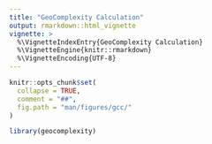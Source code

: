 ```yaml
---
title: "GeoComplexity Calculation"
output: rmarkdown::html_vignette
vignette: >
  %\VignetteIndexEntry{GeoComplexity Calculation}
  %\VignetteEngine{knitr::rmarkdown}
  %\VignetteEncoding{UTF-8}
---
```


```r
knitr::opts_chunk$set(
  collapse = TRUE,
  comment = "##",
  fig.path = "man/figures/gcc/"
)
```

```r
library(geocomplexity)
```
